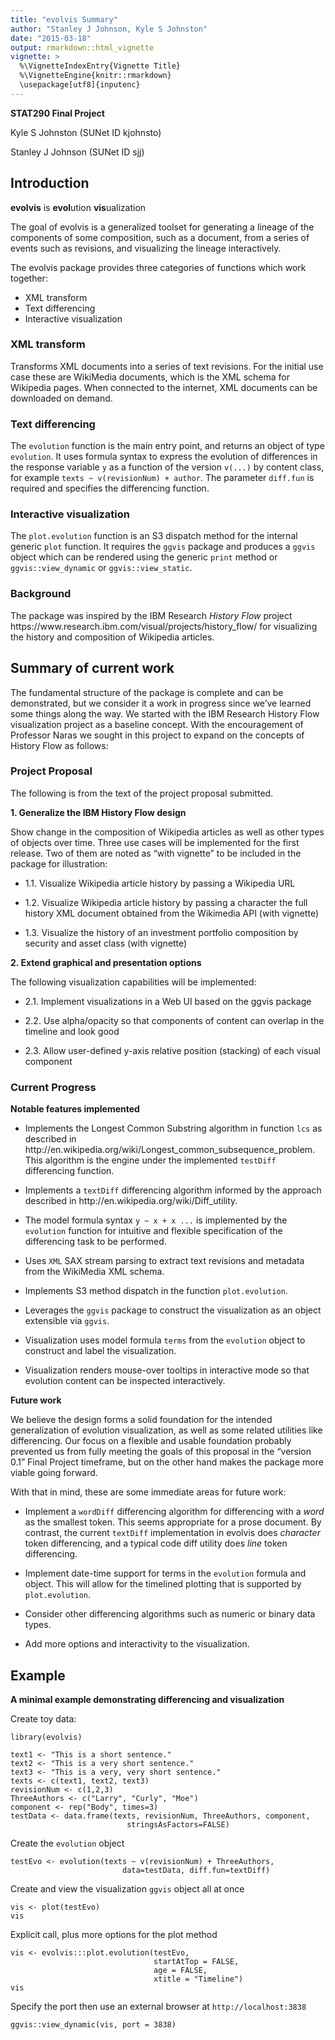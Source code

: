 ```yaml
---
title: "evolvis Summary"
author: "Stanley J Johnson, Kyle S Johnston"
date: "2015-03-18"
output: rmarkdown::html_vignette
vignette: >
  %\VignetteIndexEntry{Vignette Title}
  %\VignetteEngine{knitr::rmarkdown}
  \usepackage[utf8]{inputenc}
---
```

**STAT290 Final Project**

Kyle S Johnston (SUNet ID kjohnsto)

Stanley J Johnson (SUNet ID sjj)

## Introduction 

**evolvis** is **evol**ution **vis**ualization

The goal of evolvis is a generalized toolset for generating a 
lineage of the components of some composition, such as a document, 
from a series of events such as revisions, and visualizing the lineage 
interactively.

The evolvis package provides three categories of functions
which work together:

- XML transform
- Text differencing
- Interactive visualization

### XML transform
Transforms XML documents into a series of text revisions.  For the 
initial use case these are WikiMedia documents, which is the XML
schema for Wikipedia pages.  When connected to the internet, 
XML documents can be downloaded on demand.

### Text differencing
The `evolution` function is the main entry point, and returns an
object of type `evolution`. It uses formula syntax to express the 
evolution of differences in the response variable `y` as a function 
of the version `v(...)` by content class, 
for example `texts ~ v(revisionNum) + author`. The parameter 
`diff.fun` is required and specifies the differencing function.

### Interactive visualization
The `plot.evolution` function is an S3 dispatch method for the
internal generic `plot` function.  It requires the `ggvis`
package and produces a `ggvis` object which can be rendered 
using the generic `print` method or `ggvis::view_dynamic` 
or `ggvis::view_static`.

### Background
The package was inspired by the IBM Research *History Flow* project
https://www.research.ibm.com/visual/projects/history_flow/
for visualizing the history and composition of Wikipedia articles.

## Summary of current work
The fundamental structure of the package is complete and can be 
demonstrated, but we consider it a work in progress since we've learned 
some things along the way.  We started with the IBM Research 
History Flow visualization project as a baseline concept. With the 
encouragement of Professor Naras we sought in this project to expand on 
the concepts of History Flow as follows: 

### Project Proposal

The following is from the text of the project proposal submitted.

**1. Generalize the IBM History Flow design** 

Show change in the composition of Wikipedia articles as well as other types of objects over time. Three use cases will be implemented for the first release. Two of them are noted as “with vignette” to be included in the package for illustration:

- 1.1. Visualize Wikipedia article history by passing a Wikipedia URL

- 1.2. Visualize Wikipedia article history by passing a character the full history XML document obtained from the Wikimedia API (with vignette)

- 1.3. Visualize the history of an investment portfolio composition by security and asset class (with vignette)

**2. Extend graphical and presentation options**

The following visualization capabilities will be implemented:

- 2.1. Implement visualizations in a Web UI based on the ggvis package

- 2.2. Use alpha/opacity so that components of content can overlap in the timeline and look good

- 2.3. Allow user-defined y-axis relative position (stacking) of each visual component

### Current Progress

**Notable features implemented**

- Implements the Longest Common Substring algorithm in function `lcs` as described in  http://en.wikipedia.org/wiki/Longest_common_subsequence_problem.  This algorithm is the engine under the implemented `testDiff` differencing function.

- Implements a `textDiff` differencing algorithm informed by the approach described in  http://en.wikipedia.org/wiki/Diff_utility.

- The model formula syntax `y ~ x + x ...` is implemented by the `evolution` function for intuitive and flexible specification of the differencing task to be performed.

- Uses `XML` SAX stream parsing to extract text revisions and metadata from the WikiMedia XML schema.

- Implements S3 method dispatch in the function `plot.evolution`.

- Leverages the `ggvis` package to construct the visualization as an object extensible via `ggvis`.

- Visualization uses model formula `terms` from the `evolution` object to construct and label the visualization.

- Visualization renders mouse-over tooltips in interactive mode so that evolution content can be inspected interactively.

**Future work**

We believe the design forms a solid foundation for the intended generalization of evolution visualization, as well as some related utilities like differencing.  Our focus on a flexible and usable foundation probably prevented us from fully meeting the goals of this proposal in the "version 0.1" Final Project timeframe, but on the other hand makes the package more viable going forward.

With that in mind, these are some immediate areas for future work:

- Implement a `wordDiff` differencing algorithm for differencing with a *word* as the smallest token.  This seems appropriate for a prose document.  By contrast, the current `textDiff` implementation in evolvis does *character* token differencing, and a typical code diff utility does *line* token differencing.

- Implement date-time support for terms in the `evolution` formula and object.  This will allow for the timelined plotting that is supported by `plot.evolution`.

- Consider other differencing algorithms such as numeric or binary data types.

- Add more options and interactivity to the visualization.

## Example

**A minimal example demonstrating differencing and visualization**

Create toy data: 
```
library(evolvis)

text1 <- "This is a short sentence."
text2 <- "This is a very short sentence."
text3 <- "This is a very, very short sentence."
texts <- c(text1, text2, text3)
revisionNum <- c(1,2,3)
ThreeAuthors <- c("Larry", "Curly", "Moe")
component <- rep("Body", times=3)
testData <- data.frame(texts, revisionNum, ThreeAuthors, component,
                          stringsAsFactors=FALSE)
```

Create the `evolution` object 
```
testEvo <- evolution(texts ~ v(revisionNum) + ThreeAuthors, 
                         data=testData, diff.fun=textDiff)
```

Create and view the visualization `ggvis` object all at once 
```
vis <- plot(testEvo)
vis
```

Explicit call, plus more options for the plot method
```
vis <- evolvis:::plot.evolution(testEvo, 
                                startAtTop = FALSE, 
                                age = FALSE, 
                                xtitle = "Timeline")
vis
```

Specify the port then use an external browser at `http://localhost:3838`
```
ggvis::view_dynamic(vis, port = 3838)
```


